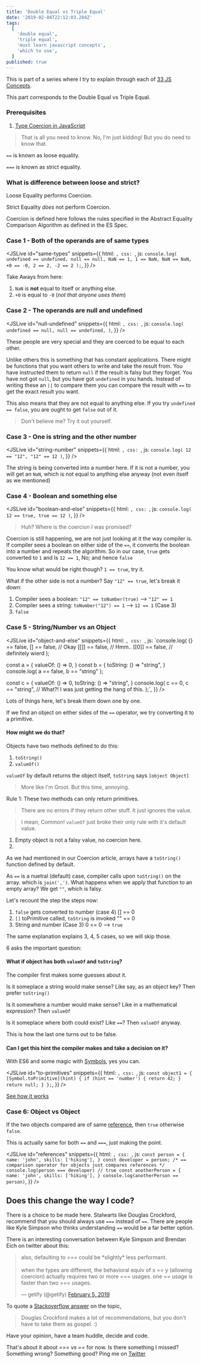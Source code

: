 ```yaml
---
title: 'Double Equal vs Triple Equal'
date: '2019-02-04T22:12:03.284Z'
tags:
  [
    'double equal',
    'triple equal',
    'must learn javascript concepts',
    'which to use',
  ]
published: true
---
```



This is part of a series where I try to explain through each of [33 JS Concepts](https://github.com/leonardomso/33-js-concepts).

This part corresponds to the Double Equal vs Triple Equal.

### Prerequisites

1. [Type Coercion in JavaScript](https://blog.agney.in/type-coercion/)

> That is all you need to know. No, I'm just kidding!
> But you do need to know that.

`==` is known as loose equality.

`===` is known as strict equality.

### What is difference between loose and strict?

Loose Equality performs Coercion.

Strict Equality _does_ not perform Coercion.

Coercion is defined here follows the rules specified in the Abstract Equality Comparison Algorithm as defined in the ES Spec.

### Case 1 - Both of the operands are of same types

<JSLive
  id="same-types"
  snippets={{
    html: ``,
    css: ``,
    js: `console.log(
  undefined == undefined,
  null == null,
  NaN == 1,
  1 == NaN,
  NaN == NaN,
  +0 == -0,
  2 == 2,
  -2 == 2
);`,
  }}
/>

Take Aways from here:

1. `NaN` is **not** equal to itself or anything else.
2. `+0` is equal to `-0` (_not that anyone uses them_)

### Case 2 - The operands are null and undefined

<JSLive
  id="null-undefined"
  snippets={{
    html: ``,
    css: ``,
    js: `console.log(
  undefined == null,
  null == undefined,
)`,
  }}
/>

These people are very special and they are coerced to be equal to each other.

Unlike others this is something that has constant applications. There might be functions that you want others to write and take the result from. You have instructed them to return `null` if the result is falsy but they forget. You have not got `null`, but you have got `undefined` in you hands. Instead of writing these an `||` to compare them you can compare the result with `==` to get the exact result you want.

This also means that they are not equal to anything else. If you try `undefined == false`, you are ought to get `false` out of it.

> Don't believe me? Try it out yourself.

### Case 3 - One is string and the other number

<JSLive
  id="string-number"
  snippets={{
    html: ``,
    css: ``,
    js: `console.log(
  12 == "12",
  "12" == 12
)`,
  }}
/>

The string is being converted into a number here. If it is not a number, you will get an `NaN`, which is not equal to anything else anyway (not even itself as we mentioned)

### Case 4 - Boolean and something else

<JSLive
  id="boolean-and-else"
  snippets={{
    html: ``,
    css: ``,
    js: `console.log(
  12 == true,
  true == 12
)`,
  }}
/>

> Huh? Where is the coercion I was promised?

Coercion is still happening, we are not just looking at it the way compiler is. If compiler sees a boolean on either side of the `==`, it converts the boolean into a number and repeats the algorithm. So in our case, `true` gets converted to `1` and Is `12 == 1`, No; and hence `false`

You know what would be right though? `1 == true`, try it.

What if the other side is not a number? Say `"12" == true`, let's break it down:

1. Compiler sees a boolean: `"12" == toNumber(true)` --> `"12" == 1`
2. Compiler sees a string: `toNumber("12") == 1` --> `12 == 1` (Case 3)
3. `false`

### Case 5 - String/Number vs an Object

<JSLive
  id="object-and-else"
  snippets={{
    html: ``,
    css: ``,
    js: `console.log(
  {} == false,
  [] == false,  // Okay
  [[]] == false,  // Hmm..
  [[0]] == false,  // definitely wierd
);
 
const a = {
  valueOf: () => 0,
}
const b = {
  toString: () => "string",
} 
console.log(
  a == false,
  b == "string"
);
 
const c = {
  valueOf: () => 0,
  toString: () => "string",
}
console.log(
  c == 0,
  c == "string", // What?! I was just getting the hang of this.
);`,
  }}
/>

Lots of things here, let's break them down one by one.

If we find an object on either sides of the `==` operator, we try converting it to a primitive.

#### How might we do that?

Objects have two methods defined to do this:

1. `toString()`
2. `valueOf()`

`valueOf` by default returns the object itself, `toString` says `[object Object]`

> More like I'm Groot. But this time, annoying.

Rule 1: These two methods can only return primitives.

> There are no errors if they return other stuff. It just ignores the value.

> I mean, Common! `valueOf` just broke their only rule with it's default value.

1. Empty object is not a falsy value, no coercion here.
2.

As we had mentioned in our Coercion article, arrays have a `toString()` function defined by default.

As `==` is a nuetral (default) case, compiler calls upon `toString()` on the array. which is `join(',')`. What happens when we apply that function to an empty array? We get `""`, which is falsy.

Let's recount the step the steps now:

1. `false` gets converted to number (case 4)
   [] == 0
2. `[]` toPrimitive called, `toString` is invoked
   "" == 0
3. String and number (Case 3)
   0 == 0 --> `true`

The same explanation explains 3, 4, 5 cases, so we will skip those.

6 asks the important question:

#### What if object has both `valueOf` and `toString`?

The compiler first makes some guesses about it.

Is it someplace a string would make sense? Like say, as an object key? Then prefer `toString()`

Is it somewhere a number would make sense? Like in a mathematical expression? Then `valueOf`

Is it someplace where both could exist? Like `==`? Then `valueOf` anyway.

This is how the last one turns out to be false.

#### Can I get this hint the compiler makes and take a decision on it?

With ES6 and some magic with [Symbols](https://developer.mozilla.org/en-US/docs/Web/JavaScript/Reference/Global_Objects/Symbol), yes you can.

<JSLive
  id="to-primitives"
  snippets={{
    html: ``,
    css: ``,
    js: `const object1 = {
  [Symbol.toPrimitive](hint) {
    if (hint == 'number') {
      return 42;
    }
    return null;
  }
};`,
  }}
/>

[See how it works](https://developer.mozilla.org/en-US/docs/Web/JavaScript/Reference/Global_Objects/Symbol/toPrimitive)

### Case 6: Object vs Object

If the two objects compared are of same [reference](https://blog.agney.in/value-vs-reference/), then `true` otherwise `false`.

This is actually same for both `==` and `===`, just making the point.

<JSLive
  id="references"
  snippets={{
    html: ``,
    css: ``,
    js: `const person = {
 name: 'john',
 skills: ['hiking'],
}
const developer = person;
/* == comparison operator for objects just compares references */
console.log(person === developer) // true
const anotherPerson = {
  name: 'john',
  skills: ['hiking'],
}
console.log(anotherPerson == person)`,
  }}
/>

## Does this change the way I code?

There is a choice to be made here. Stalwarts like Douglas Crockford, recommend that you should always use `===` instead of `==`. There are people like Kyle Simpson who thinks understanding `==` would be a far better option.

There is an interesting conversation between Kyle Simpson and Brendan Eich on twitter about this:

<blockquote className="twitter-tweet" data-lang="en">
  <p lang="en" dir="ltr">
    also, defaulting to === could be *slightly* less performant.
    <br />
    <br />
    when the types are different, the behavioral equiv of x == y (allowing coercion)
    actually requires two or more === usages. one == usage is faster than two ===
    usages.
  </p>
  &mdash; getify (@getify) <a href="https://twitter.com/getify/status/1092614585704697856?ref_src=twsrc%5Etfw">
    February 5, 2019
  </a>
</blockquote>

To quote a [Stackoverflow answer](https://stackoverflow.com/a/5447170/4374566) on the topic,

> Douglas Crockford makes a lot of recommendations, but you don't have to take them as gospel. :)

Have your opinion, have a team huddle, decide and code.

That's about it about _=== vs ==_ for now. Is there something I missed? Something wrong? Something good? Ping me on [Twitter](https://twitter.com/agneymenon)
